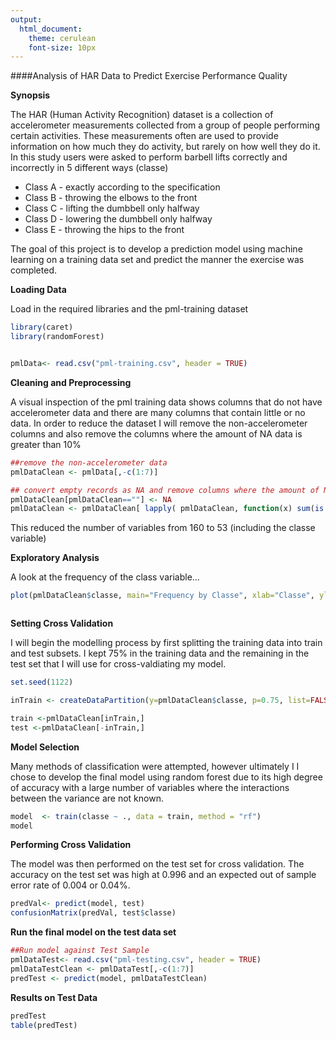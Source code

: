 ```yaml
---
output:
  html_document:
    theme: cerulean
    font-size: 10px
---
```



####Analysis of HAR Data to Predict Exercise Performance Quality

**Synopsis**

The HAR (Human Activity Recognition) dataset is a collection of accelerometer measurements collected from a group of people performing certain activities. These measurements often are used to provide information on how much they do activity, but rarely on how well they do it.  In this study users were asked to perform barbell lifts correctly and incorrectly in 5 different ways (classe) 

+ Class A - exactly according to the specification 
+ Class B - throwing the elbows to the front
+ Class C - lifting the dumbbell only halfway
+ Class D - lowering the dumbbell only halfway
+ Class E - throwing the hips to the front

The goal of this project is to develop a prediction model using machine learning on a training data set and predict the manner the exercise was completed. 

**Loading Data**

Load in the required libraries and the pml-training dataset


```r
library(caret)
library(randomForest)


pmlData<- read.csv("pml-training.csv", header = TRUE)

```


**Cleaning and Preprocessing**

A visual inspection of the pml training data shows columns that do not have accelerometer data and there are many columns that contain little or no data.  In order to reduce the dataset I will remove the non-accelerometer columns and also remove the columns where the amount of NA data is greater than 10%

 
```r

##remove the non-accelerometer data
pmlDataClean <- pmlData[,-c(1:7)]

## convert empty records as NA and remove columns where the amount of NA is greater than 10%
pmlDataClean[pmlDataClean==""] <- NA
pmlDataClean <- pmlDataClean[ lapply( pmlDataClean, function(x) sum(is.na(x)) / length(x) ) < 0.1 ]

```

This reduced the number of variables from 160 to 53 (including the classe variable)

**Exploratory Analysis**

A look at the frequency of the class variable...

```r
plot(pmlDataClean$classe, main="Frequency by Classe", xlab="Classe", ylab="Freq")

```


```r


```

**Setting Cross Validation**

I will begin the modelling process by first splitting the training data into train and test subsets.  I kept 75% in the training data and the remaining in the test set that I will use for cross-valdiating my model.

```r
set.seed(1122)

inTrain <- createDataPartition(y=pmlDataClean$classe, p=0.75, list=FALSE)

train <-pmlDataClean[inTrain,]
test <-pmlDataClean[-inTrain,]

```


**Model Selection**

Many methods of classification were attempted, however ultimately I  I chose to develop the final model using random forest due to its high degree of accuracy with a large number of variables where the interactions between the variance are not known.  


```r
model  <- train(classe ~ ., data = train, method = "rf")
model

```

**Performing Cross Validation**

The model was then performed on the test set for cross validation.  The accuracy on the test set was high at 0.996 and an expected out of sample error rate of 0.004 or 0.04%.

```r
predVal<- predict(model, test)
confusionMatrix(predVal, test$classe)
```

**Run the final model on the test data set**

```r
##Run model against Test Sample
pmlDataTest<- read.csv("pml-testing.csv", header = TRUE)
pmlDataTestClean <- pmlDataTest[,-c(1:7)]
predTest <- predict(model, pmlDataTestClean)
```

**Results on Test Data**

```r
predTest
table(predTest)
```





